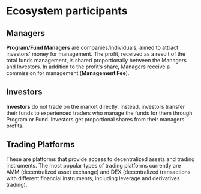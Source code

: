 # Ecosystem participants

## Managers
**Program/Fund Managers** are companies/individuals, aimed to attract investors' money for management. The profit, received as a result of the total funds management, is shared proportionally between the Managers and Investors. In addition to the profit’s share, Managers receive a commission for management (**Management Fee**).
## Investors
**Investors** do not trade on the market directly. Instead, investors transfer their funds to experienced traders who manage the funds for them through Program or Fund. Investors get proportional shares from their managers’ profits.


## Trading Platforms
These are platforms that provide access to decentralized assets and trading instruments. The most popular types of trading platforms currently are AMM (decentralized asset exchange) and DEX (decentralized transactions with different financial instruments, including leverage and derivatives trading).